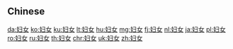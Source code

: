 {{also|婦女}}
==Chinese==
{{zh-see|婦女}}

[[da:妇女]]
[[ko:妇女]]
[[ku:妇女]]
[[lt:妇女]]
[[hu:妇女]]
[[mg:妇女]]
[[fj:妇女]]
[[nl:妇女]]
[[ja:妇女]]
[[pl:妇女]]
[[ro:妇女]]
[[ru:妇女]]
[[th:妇女]]
[[chr:妇女]]
[[uk:妇女]]
[[zh:妇女]]